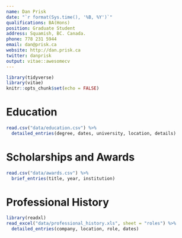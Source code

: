 ```yaml
---
name: Dan Prisk
date: "`r format(Sys.time(), '%B, %Y')`"
qualifications: BA(Hons)
position: Graduate Student
address: Squamish, BC. Canada.
phone: 778 231 5944
email: dan@prisk.ca
website: http://dan.prisk.ca
twitter: danprisk
output: vitae::awesomecv
---
```


```r
library(tidyverse)
library(vitae)
knitr::opts_chunk$set(echo = FALSE)
```

# Education

```r

read.csv("data/education.csv") %>%
  detailed_entries(degree, dates, university, location, details)
```

# Scholarships and Awards

```r

read.csv("data/awards.csv") %>%
  brief_entries(title, year, institution)
```

# Professional History

```r

library(readxl)
read_excel("data/professional_history.xls", sheet = "roles") %>%
  detailed_entries(company, location, role, dates)

```
